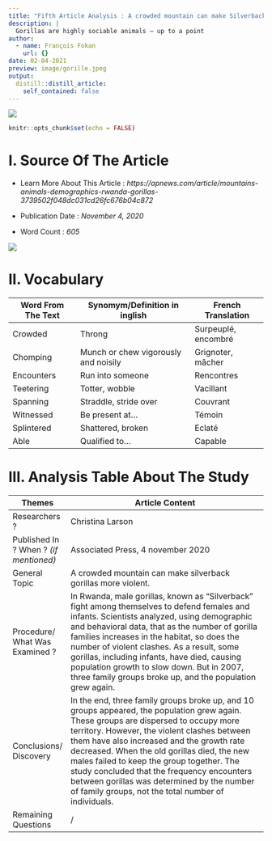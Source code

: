 ```yaml
---
title: "Fifth Article Analysis : A crowded mountain can make Silverback Gorillas more violent"
description: |
  Gorillas are highly sociable animals – up to a point
author:
  - name: François Fokan
    url: {}
date: 02-04-2021
preview: image/gorille.jpeg
output:
  distill::distill_article:
    self_contained: false
---
```

![](image/gorille.jpeg)
```r
knitr::opts_chunk$set(echo = FALSE)
```

# I. Source Of The Article

- Learn More About This Article : *https://apnews.com/article/mountains-animals-demographics-rwanda-gorillas-3739502f048dc031cd26fc676b04c872*

- Publication Date : *November 4, 2020*

- Word Count : *605*

![](image/AP.png)

# II. Vocabulary
|     Word From The Text    |     Synomym/Definition   in inglish         |     French   Translation    |
|---------------------------|---------------------------------------------|-----------------------------|
|     Crowded               |     Throng                                  |     Surpeuplé, encombré     |
|     Chomping              |     Munch or chew vigorously and noisily    |     Grignoter, mâcher       |
|     Encounters            |     Run into someone                        |     Rencontres              |
|     Teetering             |     Totter, wobble                          |     Vacillant               |
|     Spanning              |     Straddle, stride over                   |     Couvrant                |
|     Witnessed             |     Be present at...                        |     Témoin                  |
|     Splintered            |     Shattered, broken                       |     Eclaté                  |
|     Able                  |     Qualified to…                           |     Capable                 |

# III. Analysis Table About The Study
|     Themes                                  |     Article Content                                                                                                                                                                                                                                                                                                                                                                                                                                                                                     |
|---------------------------------------------|---------------------------------------------------------------------------------------------------------------------------------------------------------------------------------------------------------------------------------------------------------------------------------------------------------------------------------------------------------------------------------------------------------------------------------------------------------------------------------------------------------|
|     Researchers ?                           |     Christina Larson                                                                                                                                                                                                                                                                                                                                                                                                                                                                                    |
|     Published In ? When ? *(if mentioned)*    |     Associated Press, 4   november 2020                                                                                                                                                                                                                                                                                                                                                                                                                                                                 |
|     General Topic                           |     A crowded mountain can make   silverback gorillas more violent.                                                                                                                                                                                                                                                                                                                                                                                                                                     |
|     Procedure/ What Was Examined ?          |     In Rwanda, male gorillas, known as “Silverback”   fight among themselves to defend females and infants. Scientists analyzed, using   demographic and behavioral data, that as the number of gorilla families increases in the   habitat, so does the number of violent clashes. As a result, some gorillas,   including infants, have died, causing population growth to slow down. But in   2007, three family groups broke up, and the population grew again.                                     |
|     Conclusions/ Discovery                  |     In the end,   three family groups broke up, and 10 groups appeared, the population grew   again. These groups are dispersed to occupy more territory. However, the   violent clashes between them have also increased and the growth rate   decreased. When the old gorillas died, the new males failed to keep the group   together. The study concluded that the frequency encounters between gorillas   was determined by the number of family groups, not the total number of   individuals.    |
|     Remaining Questions                     |     /                                                                                                                                                                                                                                                                                                                                                                                                                                                                                                   |
